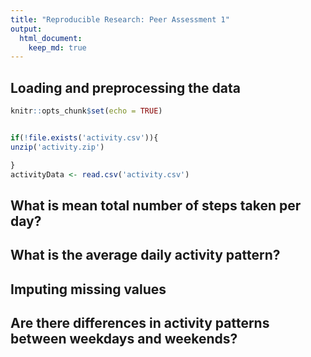 ```yaml
---
title: "Reproducible Research: Peer Assessment 1"
output: 
  html_document:
    keep_md: true
---
```



## Loading and preprocessing the data
```r
knitr::opts_chunk$set(echo = TRUE)


if(!file.exists('activity.csv')){
unzip('activity.zip')  

}
activityData <- read.csv('activity.csv')

```


## What is mean total number of steps taken per day?



## What is the average daily activity pattern?



## Imputing missing values



## Are there differences in activity patterns between weekdays and weekends?
